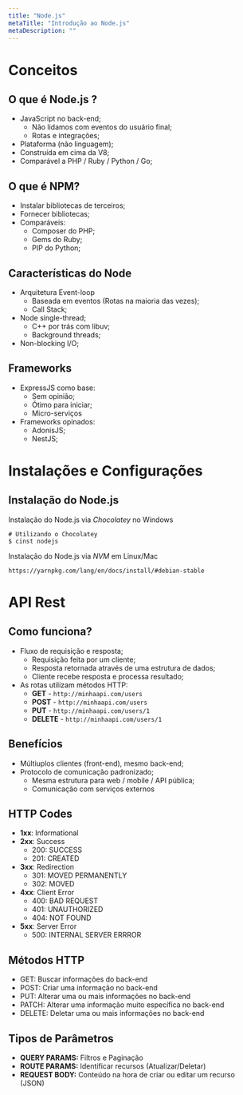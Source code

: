 ```yaml
---
title: "Node.js"
metaTitle: "Introdução ao Node.js"
metaDescription: ""
---
```


# Conceitos

## O que é Node.js ?

* JavaScript no back-end;
  * Não lidamos com eventos do usuário final;
  * Rotas e integrações;
* Plataforma (não linguagem);
* Construída em cima da V8;
* Comparável a PHP / Ruby / Python / Go;

## O que é NPM?

* Instalar bibliotecas de terceiros;
* Fornecer bibliotecas;
* Comparáveis:
  * Composer do PHP;
  * Gems do Ruby;
  * PIP do Python;

## Características do Node

* Arquitetura Event-loop
  * Baseada em eventos (Rotas na maioria das vezes);
  * Call Stack;
* Node single-thread;
  * C++ por trás com libuv;
  * Background threads;
* Non-blocking I/O;

## Frameworks

* ExpressJS como base:
  * Sem opinião;
  * Ótimo para iniciar;
  * Micro-serviços
* Frameworks opinados:
  * AdonisJS;
  * NestJS;

# Instalações e Configurações

## Instalação do Node.js

Instalação do Node.js via *Chocolatey* no Windows

```shell
# Utilizando o Chocolatey
$ cinst nodejs
```

Instalação do Node.js via *NVM* em Linux/Mac

`https://yarnpkg.com/lang/en/docs/install/#debian-stable`

# API Rest

## Como funciona?

* Fluxo de requisição e resposta;
  * Requisição feita por um cliente;
  * Resposta retornada através de uma estrutura de dados;
  * Cliente recebe resposta e processa resultado;
* As rotas utilizam métodos HTTP:
  * **GET** - `http://minhaapi.com/users`
  * **POST** - `http://minhaapi.com/users`
  * **PUT** - `http://minhaapi.com/users/1`
  * **DELETE** - `http://minhaapi.com/users/1`

## Benefícios

* Múltiuplos clientes (front-end), mesmo back-end;
* Protocolo de comunicação padronizado;
  * Mesma estrutura para web / mobile / API pública;
  * Comunicação com serviços externos

## HTTP Codes

* **1xx**: Informational
* **2xx**: Success
  * 200: SUCCESS
  * 201: CREATED
* **3xx**: Redirection
  * 301: MOVED PERMANENTLY
  * 302: MOVED
* **4xx**: Client Error
  * 400: BAD REQUEST
  * 401: UNAUTHORIZED
  * 404: NOT FOUND
* **5xx**: Server Error
  * 500: INTERNAL SERVER ERRROR

## Métodos HTTP

* GET: Buscar informações do back-end
* POST: Criar uma informação no back-end
* PUT: Alterar uma ou mais informações no back-end
* PATCH: Alterar uma informação muito específica no back-end
* DELETE: Deletar uma ou mais informações no back-end

## Tipos de Parâmetros

* **QUERY PARAMS:** Filtros e Paginação
* **ROUTE PARAMS:** Identificar recursos (Atualizar/Deletar)
* **REQUEST BODY:** Conteúdo na hora de criar ou editar um recurso (JSON)